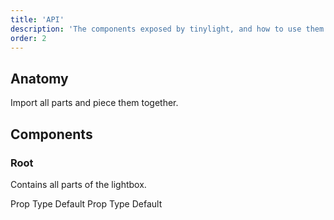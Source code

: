 ```yaml
---
title: 'API'
description: 'The components exposed by tinylight, and how to use them.'
order: 2
---
```


## Anatomy

Import all parts and piece them together.

## Components

### Root

Contains all parts of the lightbox.

<Table>
  <TableHead>
    <TableRow>
      <TableHeader>Prop</TableHeader>
      <TableHeader>Type</TableHeader>
      <TableHeader>Default</TableHeader>
    </TableRow>
  </TableHead>
  <TableBody>
    <TableRow>
      <TableCell>Prop</TableCell>
      <TableCell>Type</TableCell>
      <TableCell>Default</TableCell>
    </TableRow>
  </TableBody>
</Table>
